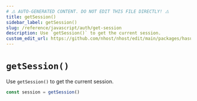 ```yaml
---
# ⚠️ AUTO-GENERATED CONTENT. DO NOT EDIT THIS FILE DIRECTLY! ⚠️
title: getSession()
sidebar_label: getSession()
slug: /reference/javascript/auth/get-session
description: Use `getSession()` to get the current session.
custom_edit_url: https://github.com/nhost/nhost/edit/main/packages/hasura-auth-js/src/hasura-auth-client.ts#L617
---
```


# `getSession()`

Use `getSession()` to get the current session.

```ts
const session = getSession()
```
